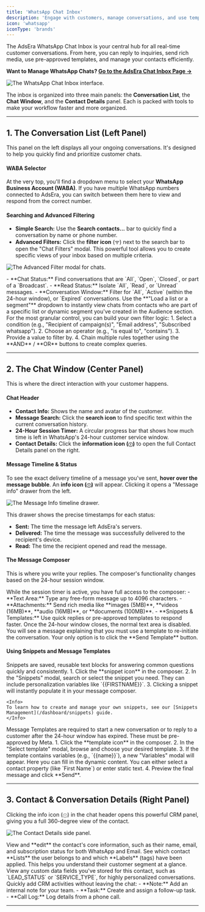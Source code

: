 ```yaml
---
title: 'WhatsApp Chat Inbox'
description: 'Engage with customers, manage conversations, and use templates in the unified WhatsApp Chat Inbox.'
icon: 'whatsapp'
iconType: 'brands'
---
```


The AdsEra WhatsApp Chat Inbox is your central hub for all real-time customer conversations. From here, you can reply to inquiries, send rich media, use pre-approved templates, and manage your contacts efficiently.

**Want to Manage WhatsApp Chats? [Go to the AdsEra Chat Inbox Page &rarr;](https://app.adsera.in/dashboard/whatsapp/chat)**

![The WhatsApp Chat Inbox interface.](https://sgp1.digitaloceanspaces.com/whatsera/cbf70366-3c0f-4f8d-b614-618b639fa0f1_chat_inbox.png)

The inbox is organized into three main panels: the **Conversation List**, the **Chat Window**, and the **Contact Details** panel. Each is packed with tools to make your workflow faster and more organized.

---

## 1. The Conversation List (Left Panel)

This panel on the left displays all your ongoing conversations. It's designed to help you quickly find and prioritize customer chats.

#### WABA Selector
At the very top, you'll find a dropdown menu to select your **WhatsApp Business Account (WABA)**. If you have multiple WhatsApp numbers connected to AdsEra, you can switch between them here to view and respond from the correct number.

#### Searching and Advanced Filtering
- **Simple Search:** Use the **Search contacts...** bar to quickly find a conversation by name or phone number.
- **Advanced Filters:** Click the **filter icon** (ᯤ) next to the search bar to open the "Chat Filters" modal. This powerful tool allows you to create specific views of your inbox based on multiple criteria.

![The Advanced Filter modal for chats.](https://sgp1.digitaloceanspaces.com/whatsera/841ed8a8-685e-4adf-9164-5ad81b32efd7_chat_filter.png)

<AccordionGroup>
  <Accordion title="Filter by Status">
    - **Chat Status:** Find conversations that are `All`, `Open`, `Closed`, or part of a `Broadcast`.
    - **Read Status:** Isolate `All`, `Read`, or `Unread` messages.
    - **Conversation Window:** Filter for `All`, `Active` (within the 24-hour window), or `Expired` conversations.
  </Accordion>
  <Accordion title="Filter by Audience">
    Use the **"Load a list or a segment"** dropdown to instantly view chats from contacts who are part of a specific list or dynamic segment you've created in the Audience section.
  </Accordion>
  <Accordion title="Filter by Custom Rules">
    For the most granular control, you can build your own filter logic:
    1.  Select a condition (e.g., "Recipient of campaign(s)", "Email address", "Subscribed whatsapp").
    2.  Choose an operator (e.g., "is equal to", "contains").
    3.  Provide a value to filter by.
    4.  Chain multiple rules together using the **AND** / **OR** buttons to create complex queries.
  </Accordion>
</AccordionGroup>

---

## 2. The Chat Window (Center Panel)

This is where the direct interaction with your customer happens.

#### Chat Header
- **Contact Info:** Shows the name and avatar of the customer.
- **Message Search:** Click the **search icon** to find specific text within the current conversation history.
- **24-Hour Session Timer:** A circular progress bar that shows how much time is left in WhatsApp's 24-hour customer service window.
- **Contact Details:** Click the **information icon (`ⓘ`)** to open the full Contact Details panel on the right.

#### Message Timeline & Status
To see the exact delivery timeline of a message you've sent, **hover over the message bubble**. An **info icon (`ⓘ`)** will appear. Clicking it opens a "Message info" drawer from the left.

![The Message Info timeline drawer.](https://sgp1.digitaloceanspaces.com/whatsera/04d108b9-cf60-4224-93f2-b9f30fa247e5_msg_timeline.png)

This drawer shows the precise timestamps for each status:
- **Sent:** The time the message left AdsEra's servers.
- **Delivered:** The time the message was successfully delivered to the recipient's device.
- **Read:** The time the recipient opened and read the message.

#### The Message Composer
This is where you write your replies. The composer's functionality changes based on the 24-hour session window.

<Tabs>
  <Tab title="Active Conversation (Within 24 Hours)">
    While the session timer is active, you have full access to the composer:
    - **Text Area:** Type any free-form message up to 4096 characters.
    - **Attachments:** Send rich media like **images (5MB)**, **videos (16MB)**, **audio (16MB)**, or **documents (100MB)**.
    - **Snippets & Templates:** Use quick replies or pre-approved templates to respond faster.
  </Tab>
  <Tab title="Expired Conversation (After 24 Hours)">
    Once the 24-hour window closes, the normal text area is disabled. You will see a message explaining that you must use a template to re-initiate the conversation. Your only option is to click the **Send Template** button.
  </Tab>
</Tabs>

#### Using Snippets and Message Templates
<AccordionGroup>
  <Accordion title="Using Snippets (Quick Replies)">
    Snippets are saved, reusable text blocks for answering common questions quickly and consistently.
    1.  Click the **snippet icon** in the composer.
    2.  In the "Snippets" modal, search or select the snippet you need. They can include personalization variables like `{{FIRSTNAME}}`.
    3.  Clicking a snippet will instantly populate it in your message composer.

    <Info>
    To learn how to create and manage your own snippets, see our [Snippets Management](/dashboard/snippets) guide.
    </Info>
  </Accordion>
  <Accordion title="Using Message Templates">
    Message Templates are required to start a new conversation or to reply to a customer after the 24-hour window has expired. These must be pre-approved by Meta.
    1. Click the **template icon** in the composer.
    2. In the "Select template" modal, browse and choose your desired template.
    3. If the template contains variables (e.g., `{{name}}`), a new "Variables" modal will appear. Here you can fill in the dynamic content. You can either select a contact property (like `First Name`) or enter static text.
    4. Preview the final message and click **Send**.
  </Accordion>
</AccordionGroup>

---

## 3. Contact & Conversation Details (Right Panel)
Clicking the info icon (`ⓘ`) in the chat header opens this powerful CRM panel, giving you a full 360-degree view of the contact.

![The Contact Details side panel.](https://sgp1.digitaloceanspaces.com/whatsera/2568a141-69eb-4d70-90f5-79b7e4046bd4_contact_chat_pannel.png)

<AccordionGroup>
  <Accordion title="About This Contact">
    View and **edit** the contact's core information, such as their name, email, and subscription status for both WhatsApp and Email.
  </Accordion>
  <Accordion title="Lists & Labels">
    See which contact **Lists** the user belongs to and which **Labels** (tags) have been applied. This helps you understand their customer segment at a glance.
  </Accordion>
  <Accordion title="Custom Attributes">
    View any custom data fields you've stored for this contact, such as `LEAD_STATUS` or `SERVICE_TYPE`, for highly personalized conversations.
  </Accordion>
  <Accordion title="Activity Management">
    Quickly add CRM activities without leaving the chat:
    - **Note:** Add an internal note for your team.
    - **Task:** Create and assign a follow-up task.
    - **Call Log:** Log details from a phone call.
  </Accordion>
</AccordionGroup>

---


